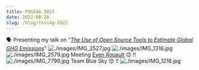 ```yaml
---
title: FOSS4G 2022
date: 2022-08-26
slug: /blog/foss4g-2022
---
```

🗣️ Presenting my talk on "*[The Use of Open Source Tools to Estimate Global GHG Emissions](https://talks.osgeo.org/foss4g-2022/talk/R8FHVA/)*" 
![./images/IMG_2527.jpg](./images/IMG_2527.jpg)
![./images/IMG_1316.jpg](./images/IMG_1316.jpg)
![./images/IMG_2579.jpg](./images/IMG_2579.jpg)
Meeting [Even Rouault](https://twitter.com/evenrouault) 😊 !!
![./images/IMG_7796.jpg](./images/IMG_7796.jpg)
Team Blue Sky 😍 !!
![./images/IMG_1216.jpg](./images/IMG_1216.jpg)